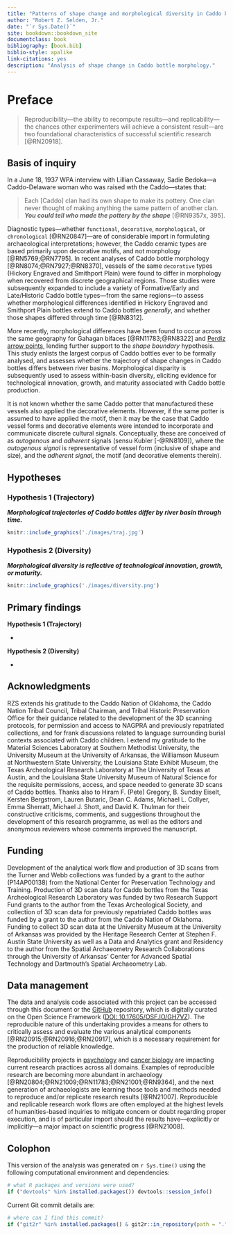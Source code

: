 ```yaml
--- 
title: "Patterns of shape change and morphological diversity in Caddo bottles by river basin"
author: "Robert Z. Selden, Jr."
date: "`r Sys.Date()`"
site: bookdown::bookdown_site
documentclass: book
bibliography: [book.bib]
biblio-style: apalike
link-citations: yes
description: "Analysis of shape change in Caddo bottle morphology."
---
```


# Preface {-}

>Reproducibility---the ability to recompute results---and replicability---the chances other experimenters will achieve a consistent result---are two foundational characteristics of successful scientific research [@RN20918].

## Basis of inquiry

In a June 18, 1937 WPA interview with Lillian Cassaway, Sadie Bedoka---a Caddo-Delaware woman who was raised wth the Caddo---states that:

>Each [Caddo] clan had its own shape to make its pottery. One clan never thought of making anything the same pattern of another clan. **_You could tell who made the pottery by the shape_** [@RN9357x, 395].

Diagnostic types---whether `functional`, `decorative`, `morphological`, or `chronological` [@RN20847]---are of considerable import in formulating archaeological interpretations; however, the Caddo ceramic types are based primarily upon decorative motifs, and not morphology [@RN5769;@RN7795]. In recent analyses of Caddo bottle morphology [@RN8074;@RN7927;@RN8370], vessels of the same `decorative` types (Hickory Engraved and Smithport Plain) were found to differ in morphology when recovered from discrete geographical regions. Those studies were subsequently expanded to include a variety of Formative/Early and Late/Historic Caddo bottle types---from the same regions---to assess whether morphological differences identified in Hickory Engraved and Smithport Plain bottles extend to Caddo bottles _generally_, and whether those shapes differed through time [@RN8312].

More recently, morphological differences have been found to occur across the same geography for Gahagan bifaces [@RN11783;@RN8322] and [Perdiz arrow points](https://seldenlab.github.io/perdiz3/), lending further support to the _shape boundary_ hypothesis. This study enlists the largest corpus of Caddo bottles ever to be formally analysed, and assesses whether the trajectory of shape changes in Caddo bottles differs between river basins. Morphological disparity is subsequently used to assess within-basin diversity, eliciting evidence for technological innovation, growth, and maturity associated with Caddo bottle production.

It is not known whether the same Caddo potter that manufactured these vessels also applied the decorative elements. However, if the same potter is assumed to have applied the motif, then it may be the case that Caddo vessel forms and decorative elements were intended to incorporate and communicate discrete cultural signals. Conceptually, these are conceived of as _autogenous_ and _adherent_ signals (sensu Kubler [-@RN8109]), where the _autogenous signal_ is representative of vessel form (inclusive of shape and size), and the _adherent signal_, the motif (and decorative elements therein).

## Hypotheses

### Hypothesis 1 (Trajectory)

_**Morphological trajectories of Caddo bottles differ by river basin through time.**_

```r
knitr::include_graphics('./images/traj.jpg')
```

### Hypothesis 2 (Diversity)

_**Morphological diversity is reflective of technological innovation, growth, or maturity.**_

```r
knitr::include_graphics('./images/diversity.png')
```

## Primary findings

**Hypothesis 1 (Trajectory)**

* 

**Hypothesis 2 (Diversity)**

* 

## Acknowledgments

RZS extends his gratitude to the Caddo Nation of Oklahoma, the Caddo Nation Tribal Council, Tribal Chairman, and Tribal Historic Preservation Office for their guidance related to the development of the 3D scanning protocols, for permission and access to NAGPRA and previously repatriated collections, and for frank discussions related to language surrounding burial contexts associated with Caddo children. I extend my gratitude to the Material Sciences Laboratory at Southern Methodist University, the University Museum at the University of Arkansas, the Williamson Museum at Northwestern State University, the Louisiana State Exhibit Museum, the Texas Archeological Research Laboratory at The University of Texas at Austin, and the Louisiana State University Museum of Natural Science for the requisite permissions, access, and space needed to generate 3D scans of Caddo bottles. Thanks also to Hiram F. (Pete) Gregory, B. Sunday Eiselt, Kersten Bergstrom, Lauren Butaric, Dean C. Adams, Michael L. Collyer, Emma Sherratt, Michael J. Shott, and David K. Thulman for their constructive criticisms, comments, and suggestions throughout the development of this research programme, as well as the editors and anonymous reviewers whose comments improved the manuscript.

## Funding

Development of the analytical work flow and production of 3D scans from the Turner and Webb collections was funded by a grant to the author (P14AP00138) from the National Center for Preservation Technology and Training. Production of 3D scan data for Caddo bottles from the Texas Archeological Research Laboratory was funded by two Research Support Fund grants to the author from the Texas Archeological Society, and collection of 3D scan data for previously repatriated Caddo bottles was funded by a grant to the author from the Caddo Nation of Oklahoma. Funding to collect 3D scan data at the University Museum at the University of Arkansas was provided by the Heritage Research Center at Stephen F. Austin State University as well as a Data and Analytics grant and Residency to the author from the Spatial Archaeometry Research Collaborations through the University of Arkansas' Center for Advanced Spatial Technology and Dartmouth's Spatial Archaeometry Lab.

## Data management

The data and analysis code associated with this project can be accessed through this document or the [GitHub](https://github.com/aksel-blaise/bottle.traj) repository, which is digitally curated on the Open Science Framework ([DOI: 10.17605/OSF.IO/GH7VZ](https://osf.io/gh7vz/)). The reproducible nature of this undertaking provides a means for others to critically assess and evaluate the various analytical components [@RN20915;@RN20916;@RN20917], which is a necessary requirement for the production of reliable knowledge.

Reproducibility projects in [psychology](https://osf.io/ezcuj/) and [cancer biology](https://www.cos.io/rpcb) are impacting current research practices across all domains. Examples of reproducible research are becoming more abundant in archaeology [@RN20804;@RN21009;@RN11783;@RN21001;@RN9364], and the next generation of archaeologists are learning those tools and methods needed to reproduce and/or replicate research results [@RN21007]. Reproducible and replicable research work flows are often employed at the highest levels of humanities-based inquiries to mitigate concern or doubt regarding proper execution, and is of particular import should the results have---explicitly or implicitly---a major impact on scientific progress [@RN21008].

## Colophon

This version of the analysis was generated on `r Sys.time()` using the following computational environment and dependencies: 

```r
# what R packages and versions were used?
if ("devtools" %in% installed.packages()) devtools::session_info()
```

Current Git commit details are:

```r
# where can I find this commit? 
if ("git2r" %in% installed.packages() & git2r::in_repository(path = ".")) git2r::repository(here::here())  
```
